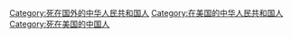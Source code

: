 [[Category:死在国外的中华人民共和国人|Category:死在国外的中华人民共和国人]]
[[Category:在美国的中华人民共和国人|Category:在美国的中华人民共和国人]]
[[Category:死在美国的中国人|Category:死在美国的中国人]]